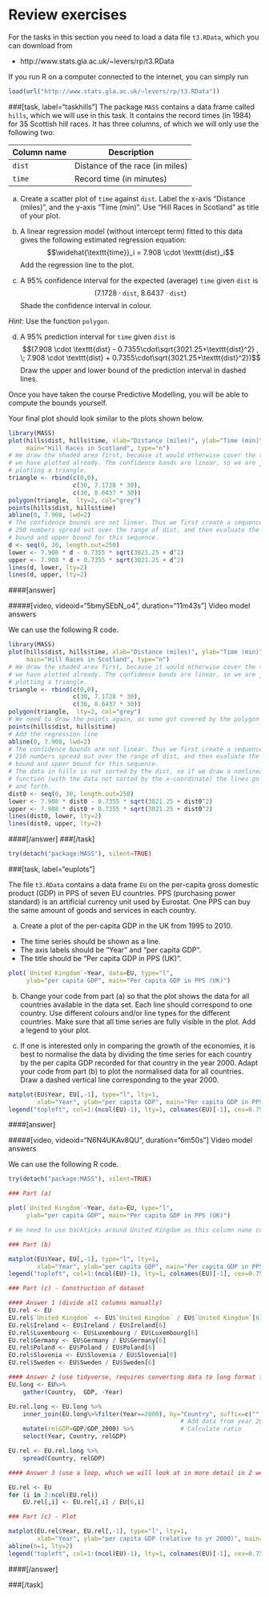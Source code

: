 # Review exercises

For the tasks in this section you need to load a data file `t3.RData`, which you can download from

- http://www.stats.gla.ac.uk/~levers/rp/t3.RData

If you run R on a computer connected to the internet, you can simply run
```r
load(url("http://www.stats.gla.ac.uk/~levers/rp/t3.RData"))
```

###[task, label="taskhills"]
The package `MASS` contains a data frame called `hills`, which we
will use in this task. It contains the record times (in 1984) for 35
Scottish hill races. It has three columns, of which we will only use
the following two:

|Column name | Description |
|------------|--------------------------|
|`dist` |  Distance of the race (in miles)|
| `time` |  Record time (in minutes) | 


(a) Create a scatter plot of `time` against `dist`. Label the x-axis "Distance (miles)", and the y-axis "Time (min)". Use "Hill Races in Scotland" as title of your plot.

(b) A linear regression model (without intercept term) fitted to this data gives the following estimated regression equation: $$\widehat{\texttt{time}}_i = 7.908 \cdot \texttt{dist}_i$$ Add the regression line to the plot.

(c) A 95% confidence interval for the expected (average) `time` given `dist` is $$(7.1728 \cdot \texttt{dist}  , \; 8.6437 \cdot \texttt{dist})$$ Shade the confidence interval in colour.

*Hint:* Use the function `polygon`.

(d) A 95% prediction interval for `time` given `dist` is $$(7.908 \cdot \texttt{dist} - 0.7355\cdot\sqrt{3021.25+\texttt{dist}^2} , \; 7.908 \cdot \texttt{dist} + 0.7355\cdot\sqrt{3021.25+\texttt{dist}^2})$$ Draw the upper and lower bound of the prediction interval in dashed lines.

Once you have taken the course Predictive Modelling, you will be able to compute the bounds yourself.

Your final plot should look similar to the plots shown below.
```r
library(MASS)
plot(hills$dist, hills$time, xlab="Distance (miles)", ylab="Time (min)", 
     main="Hill Races in Scotland", type="n")
# We draw the shaded area first, because it would otherwise cover the things
# we have plotted already. The confidence bands are linear, so we are just
# plotting a triangle.
triangle <- rbind(c(0,0), 
                  c(30, 7.1728 * 30),
                  c(30, 8.6437 * 30))
polygon(triangle,  lty=2, col="grey")
points(hills$dist, hills$time)
abline(0, 7.908, lwd=2)
# The confidence bounds are not linear. Thus we first create a sequence with 
# 250 numbers spread out over the range of dist, and then evaluate the lower 
# bound and upper bound for this sequence.
d <- seq(0, 30, length.out=250)
lower <- 7.908 * d - 0.7355 * sqrt(3021.25 + d^2)
upper <- 7.908 * d + 0.7355 * sqrt(3021.25 + d^2)
lines(d, lower, lty=2)
lines(d, upper, lty=2)
```


####[answer]

\mbox{ }

#####[video, videoid="5bmySEbN_o4", duration="11m43s"] Video model answers

We can use the following R code.
```r
library(MASS)
plot(hills$dist, hills$time, xlab="Distance (miles)", ylab="Time (min)", 
     main="Hill Races in Scotland", type="n")
# We draw the shaded area first, because it would otherwise cover the things
# we have plotted already. The confidence bands are linear, so we are just
# plotting a triangle.
triangle <- rbind(c(0,0), 
                  c(30, 7.1728 * 30),
                  c(30, 8.6437 * 30))
polygon(triangle,  lty=2, col="grey")
# We need to draw the points again, as some got covered by the polygon
points(hills$dist, hills$time)
# Add the regression line
abline(0, 7.908, lwd=2)
# The confidence bounds are not linear. Thus we first create a sequence with 
# 250 numbers spread out over the range of dist, and then evaluate the lower 
# bound and upper bound for this sequence.
# The data in hills is not sorted by the dist, so if we draw a nonlinear
# function (with the data not sorted by the x-coordinate) the lines go back 
# and forth. 
dist0 <- seq(0, 30, length.out=250)
lower <- 7.908 * dist0 - 0.7355 * sqrt(3021.25 + dist0^2)
upper <- 7.908 * dist0 + 0.7355 * sqrt(3021.25 + dist0^2)
lines(dist0, lower, lty=2)
lines(dist0, upper, lty=2)
```

####[/answer]
###[/task]


```r
try(detach("package:MASS"), silent=TRUE)
```

###[task, label="euplots"]

The file `t3.RData` contains a data frame `EU` on the per-capita gross domestic product (GDP) in PPS of seven EU countries. PPS (purchasing power standard) is an artificial currency unit used by Eurostat. One PPS can buy the same amount of goods and services in each country.

(a) Create a plot of the per-capita GDP in the UK from 1995 to 2010.

- The time series should be shown as a line.
- The axis labels should be “Year” and “per capita GDP”.
- The title should be “Per capita GDP in PPS (UK)”.

```r
plot(`United Kingdom`~Year, data=EU, type="l",
     ylab="per capita GDP", main="Per capita GDP in PPS (UK)")
```

(b) Change your code from part (a) so that the plot shows the data for all countries available in the data set. Each line should correspond to one country. Use different colours and/or line types for the different countries. Make sure that all time series are fully visible in the plot. Add a legend to your plot.

(c) If one is interested only in comparing the growth of the economies, it is best to normalise the data by dividing the time series for each country by the per capita GDP recorded for that country in the year 2000. Adapt your code from part (b) to plot the normalised data for all countries. Draw a dashed vertical line corresponding to the year 2000.

 
```r
matplot(EU$Year, EU[,-1], type="l", lty=1,
        xlab="Year", ylab="per capita GDP", main="Per capita GDP in PPS")
legend("topleft", col=1:(ncol(EU)-1), lty=1, colnames(EU)[-1], cex=0.75)
```

####[answer]


\mbox{ }

#####[video, videoid="N6N4UKAv8QU", duration="6m50s"] Video model answers

We can use the following R code.


```r
try(detach("package:MASS"), silent=TRUE)
```
```r
### Part (a)

plot(`United Kingdom`~Year, data=EU, type="l",
     ylab="per capita GDP", main="Per capita GDP in PPS (UK)")

# We need to use backticks around United Kingdom as this column name contains a space

### Part (b)

matplot(EU$Year, EU[,-1], type="l", lty=1,
        xlab="Year", ylab="per capita GDP", main="Per capita GDP in PPS")
legend("topleft", col=1:(ncol(EU)-1), lty=1, colnames(EU)[-1], cex=0.75)

### Part (c) - Construction of dataset

#### Answer 1 (divide all columns manually)
EU.rel <- EU
EU.rel$`United Kingdom` <- EU$`United Kingdom` / EU$`United Kingdom`[6]
EU.rel$Ireland <- EU$Ireland / EU$Ireland[6]
EU.rel$Luxembourg <- EU$Luxembourg / EU$Luxembourg[6]
EU.rel$Germany <- EU$Germany / EU$Germany[6]
EU.rel$Poland <- EU$Poland / EU$Poland[6]
EU.rel$Slovenia <- EU$Slovenia / EU$Slovenia[6]
EU.rel$Sweden <- EU$Sweden / EU$Sweden[6]

#### Answer 2 (use tidyverse, requires converting data to long format first)
EU.long <- EU%>%
    gather(Country,  GDP, -Year)

EU.rel.long <- EU.long %>%
    inner_join(EU.long%>%filter(Year==2000), by="Country", suffix=c("", "_2000")) %>%
                                                # Add data from year 2000 to each row
    mutate(relGDP=GDP/GDP_2000) %>%             # Calculate ratio
    select(Year, Country, relGDP) 

EU.rel <- EU.rel.long %>%
    spread(Country, relGDP)

#### Answer 3 (use a loop, which we will look at in more detail in 2 weeks)

EU.rel <- EU
for (i in 2:ncol(EU.rel))
    EU.rel[,i] <- EU.rel[,i] / EU[6,i]

### Part (c) - Plot

matplot(EU.rel$Year, EU.rel[,-1], type="l", lty=1,
        xlab="Year", ylab="per capita GDP (relative to yr 2000)", main="Per capita GDP in PPS")
abline(h=1, lty=2)
legend("topleft", col=1:(ncol(EU)-1), lty=1, colnames(EU)[-1], cex=0.75)    

```



####[/answer]


###[/task]
